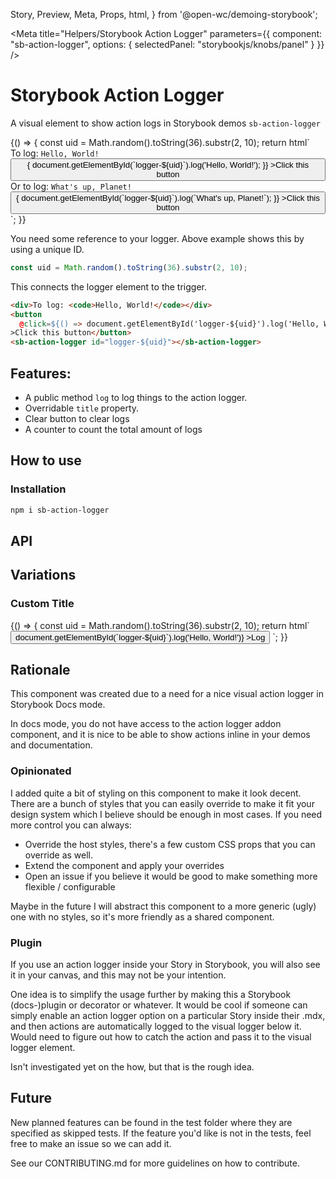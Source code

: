   Story,
  Preview,
  Meta,
  Props,
  html,
} from '@open-wc/demoing-storybook';


<Meta
  title="Helpers/Storybook Action Logger"
  parameters={{
    component: "sb-action-logger",
    options: { selectedPanel: "storybookjs/knobs/panel" }
  }}
/>

# Storybook Action Logger

A visual element to show action logs in Storybook demos `sb-action-logger`

<Story name="Default">
  {() => {
    const uid = Math.random().toString(36).substr(2, 10);
    return html`
      <div>To log: <code>Hello, World!</code></div>
      <button
        @click=${() => {
          document.getElementById(`logger-${uid}`).log('Hello, World!');
        }}
      >Click this button</button>
      <div>Or to log: <code>What's up, Planet!</code></div>
      <button
        @click=${() => {
          document.getElementById(`logger-${uid}`).log(`What's up, Planet!`);
        }}
      >Click this button</button>
      <sb-action-logger id="logger-${uid}"></sb-action-logger>
    `;
  }}
</Story>

You need some reference to your logger. Above example shows this by using a unique ID.

```js
const uid = Math.random().toString(36).substr(2, 10);
```

This connects the logger element to the trigger.

```html
<div>To log: <code>Hello, World!</code></div>
<button
  @click=${() => document.getElementById('logger-${uid}').log('Hello, World!')}
>Click this button</button>
<sb-action-logger id="logger-${uid}"></sb-action-logger>
```

## Features:

- A public method `log` to log things to the action logger.
- Overridable `title` property.
- Clear button to clear logs
- A counter to count the total amount of logs

## How to use

### Installation

```bash
npm i sb-action-logger
```

## API

<Props of="sb-action-logger" />

## Variations

### Custom Title

<Story name="Custom Title">
  {() => {
    const uid = Math.random().toString(36).substr(2, 10);
    return html`
      <button
        @click=${() => document.getElementById(`logger-${uid}`).log('Hello, World!')}
      >Log</button>
      <sb-action-logger id="logger-${uid}" .title=${'Hello World'}></sb-action-logger>
    `;
  }}
</Story>


## Rationale

This component was created due to a need for a nice visual action logger in Storybook Docs mode.

In docs mode, you do not have access to the action logger addon component, and it is nice to be able to show actions inline in your demos and documentation.

### Opinionated

I added quite a bit of styling on this component to make it look decent.
There are a bunch of styles that you can easily override to make it fit your design system which I believe should be enough in most cases.
If you need more control you can always:

- Override the host styles, there's a few custom CSS props that you can override as well.
- Extend the component and apply your overrides
- Open an issue if you believe it would be good to make something more flexible / configurable

Maybe in the future I will abstract this component to a more generic (ugly) one with no styles, so it's more friendly as a shared component.

### Plugin

If you use an action logger inside your Story in Storybook, you will also see it in your canvas, and this may not be your intention.

One idea is to simplify the usage further by making this a Storybook (docs-)plugin or decorator or whatever.
It would be cool if someone can simply enable an action logger option on a particular Story inside their .mdx,
and then actions are automatically logged to the visual logger below it.
Would need to figure out how to catch the action and pass it to the visual logger element.

Isn't investigated yet on the how, but that is the rough idea.

## Future

New planned features can be found in the test folder where they are specified as skipped tests.
If the feature you'd like is not in the tests, feel free to make an issue so we can add it.

See our CONTRIBUTING.md for more guidelines on how to contribute.
